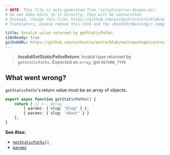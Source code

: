 ```yaml
---
# NOTE: This file is auto-generated from 'scripts/error-docgen.mjs'
# Do not make edits to it directly, they will be overwritten.
# Instead, change this file: https://github.com/withastro/astro/blob/main/packages/astro/src/core/errors/errors-data.ts
# Translators, please remove this note and the <DontEditWarning/> component.

title: Invalid value returned by getStaticPaths.
i18nReady: true
githubURL: https://github.com/withastro/astro/blob/main/packages/astro/src/core/errors/errors-data.ts
---
```


<DontEditWarning />


> **InvalidGetStaticPathsReturn**: Invalid type returned by `getStaticPaths`. Expected an `array`, got `RETURN_TYPE`

## What went wrong?
`getStaticPaths`'s return value must be an array of objects.

```ts title="pages/blog/[id].astro"
export async function getStaticPaths() {
	return [ // <-- Array
		{ params: { slug: "blog" } },
		{ params: { slug: "about" } }
	];
}
```

**See Also:**
-  [`getStaticPaths()`](/en/reference/api-reference/#getstaticpaths)
-  [`params`](/en/reference/api-reference/#params)
